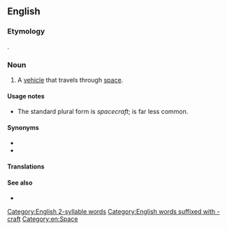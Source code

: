 ==English==
{{wikipedia}}

===Etymology===
{{compound|en|space|craft}}.

===Noun===
{{en-noun|spacecraft|spacecrafts}}

# A [[vehicle]] that travels through [[space]].

====Usage notes====
* The standard plural form is ''spacecraft''; {{m|en|spacecrafts}} is far less common.

====Synonyms====
* {{l|en|spaceship}}
* {{l|en|space vehicle}}

====Translations====
{{trans-see|vehicle that travels through space|spaceship}}

====See also====
* {{l|en|space shuttle}}

[[Category:English 2-syllable words]]
[[Category:English words suffixed with -craft]]
[[Category:en:Space]]